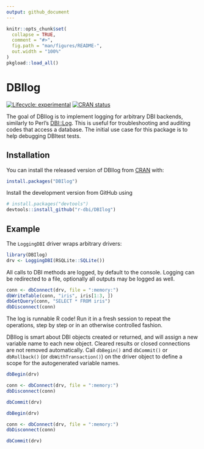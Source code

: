 ```yaml
---
output: github_document
---
```


<!-- README.md is generated from README.Rmd. Please edit that file -->

```r
knitr::opts_chunk$set(
  collapse = TRUE,
  comment = "#>",
  fig.path = "man/figures/README-",
  out.width = "100%"
)
pkgload::load_all()
```

# DBIlog

<!-- badges: start -->
[![Lifecycle: experimental](https://img.shields.io/badge/lifecycle-experimental-orange.svg)](https://www.tidyverse.org/lifecycle/#experimental)
[![CRAN status](https://www.r-pkg.org/badges/version/DBIlog)](https://cran.r-project.org/package=DBIlog)
<!-- badges: end -->

The goal of DBIlog is to implement logging for arbitrary DBI backends, similarly to Perl's [DBI::Log](https://metacpan.org/pod/DBI::Log).
This is useful for troubleshooting and auditing codes that access a database.
The initial use case for this package is to help debugging DBItest tests.

## Installation

You can install the released version of DBIlog from [CRAN](https://CRAN.R-project.org) with:

``` r
install.packages("DBIlog")
```

Install the development version from GitHub using

``` r
# install.packages("devtools")
devtools::install_github("r-dbi/DBIlog")
```


## Example

The `LoggingDBI` driver wraps arbitrary drivers:

```r
library(DBIlog)
drv <- LoggingDBI(RSQLite::SQLite())
```

All calls to DBI methods are logged, by default to the console.
Logging can be redirected to a file, optionally all outputs may be logged as well.

```r
conn <- dbConnect(drv, file = ":memory:")
dbWriteTable(conn, "iris", iris[1:3, ])
dbGetQuery(conn, "SELECT * FROM iris")
dbDisconnect(conn)
```

The log is runnable R code!
Run it in a fresh session to repeat the operations, step by step or in an otherwise controlled fashion.

DBIlog is smart about DBI objects created or returned, and will assign a new variable name to each new object.
Cleared results or closed connections are not removed automatically.
Call `dbBegin()` and `dbCommit()` or `dbRollback()` (or `dbWithTransaction()`) on the driver object to define a scope for the autogenerated variable names.

```r
dbBegin(drv)

conn <- dbConnect(drv, file = ":memory:")
dbDisconnect(conn)

dbCommit(drv)

dbBegin(drv)

conn <- dbConnect(drv, file = ":memory:")
dbDisconnect(conn)

dbCommit(drv)
```
